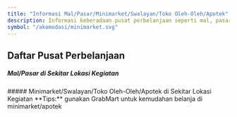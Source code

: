 ```yaml
---
title: "Informasi Mal/Pasar/Minimarket/Swalayan/Toko Oleh-Oleh/Apotek"
description: Informasi keberadaan pusat perbelanjaan seperti mal, pasar, minimarket, swalayan, toke oleh-oleh, apotek, dll di sekitar lokasi kegiatan
symbol: "/akomodasi/minimarket.svg"
---
```



## Daftar Pusat Perbelanjaan 
##### Mal/Pasar di Sekitar Lokasi Kegiatan
<Mal />
##### Minimarket/Swalayan/Toko Oleh-Oleh/Apotek di Sekitar Lokasi Kegiatan
<Callout type="warning" emoji="💡">
  **Tips:** gunakan GrabMart untuk kemudahan belanja di minimarket/apotek
</Callout> 
<Toko />